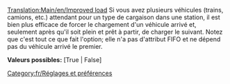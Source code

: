 [[Translation:Main/en/Improved load]]
{{en/-}}
Si vous avez plusieurs véhicules (trains, camions, etc.) attendant pour un type de cargaison dans une station, il est bien plus efficace de forcer le chargement d'un véhicule arrivé et, seulement après qu'il soit plein et prêt à partir, de charger le suivant. Notez que c'est tout ce que fait l'option; elle n'a pas d'attribut FIFO et ne dépend pas du véhicule arrivé le premier.

'''Valeurs possibles:''' [True | False]

[[Category:fr/Réglages et préférences]]